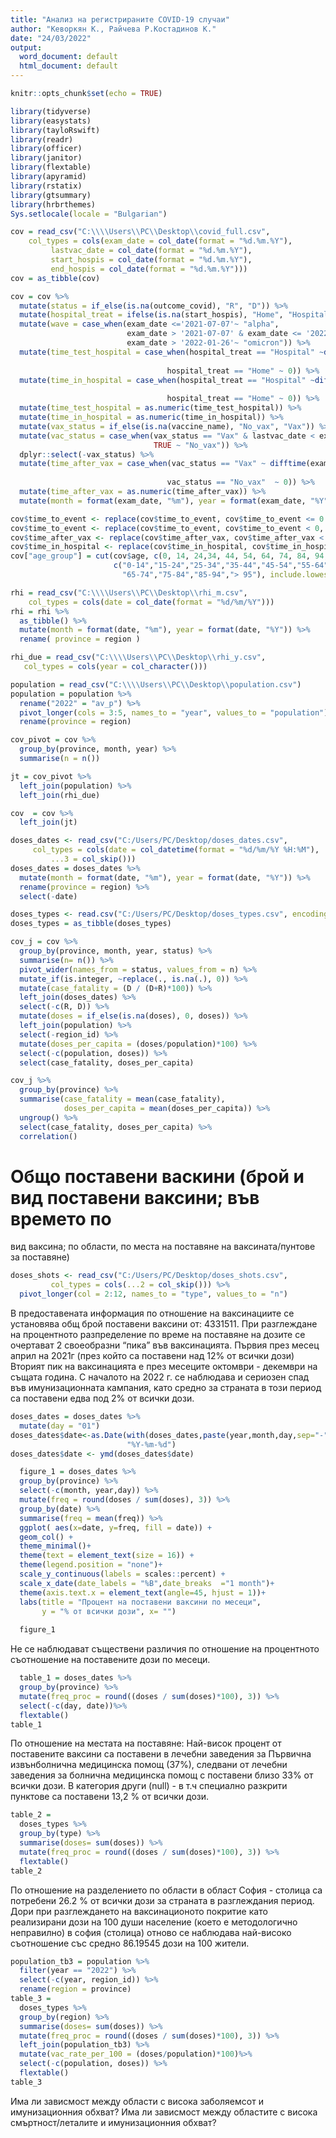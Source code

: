 ```yaml
---
title: "Анализ на регистрираните COVID-19 случаи"
author: "Кеворкян К., Райчева Р.Костадинов К."
date: "24/03/2022"
output:
  word_document: default
  html_document: default
---
```


```r
knitr::opts_chunk$set(echo = TRUE)
```


```r
library(tidyverse)
library(easystats)
library(tayloRswift)
library(readr)
library(officer)
library(janitor)
library(flextable)
library(apyramid)
library(rstatix)
library(gtsummary)
library(hrbrthemes)
Sys.setlocale(locale = "Bulgarian")
```



```r
cov = read_csv("C:\\\\Users\\PC\\Desktop\\covid_full.csv", 
    col_types = cols(exam_date = col_date(format = "%d.%m.%Y"), 
         lastvac_date = col_date(format = "%d.%m.%Y"), 
         start_hospis = col_date(format = "%d.%m.%Y"), 
         end_hospis = col_date(format = "%d.%m.%Y")))
cov = as_tibble(cov)
```

```r
cov = cov %>% 
  mutate(status = if_else(is.na(outcome_covid), "R", "D")) %>% 
  mutate(hospital_treat = ifelse(is.na(start_hospis), "Home", "Hospital")) %>% 
  mutate(wave = case_when(exam_date <='2021-07-07'~ "alpha",
                          exam_date > '2021-07-07' & exam_date <= '2022-01-26' ~ "delta",
                          exam_date > '2022-01-26'~ "omicron")) %>% 
  mutate(time_test_hospital = case_when(hospital_treat == "Hospital" ~difftime(start_hospis, exam_date, units = "days"),
                                       
                                   hospital_treat == "Home" ~ 0)) %>%
  mutate(time_in_hospital = case_when(hospital_treat == "Hospital" ~difftime(end_hospis, start_hospis, units = "days"),
                                       
                                   hospital_treat == "Home" ~ 0)) %>%
  mutate(time_test_hospital = as.numeric(time_test_hospital)) %>% 
  mutate(time_in_hospital = as.numeric(time_in_hospital)) %>% 
  mutate(vax_status = if_else(is.na(vaccine_name), "No_vax", "Vax")) %>% 
  mutate(vac_status = case_when(vax_status == "Vax" & lastvac_date < exam_date ~ "Vax",
                                TRUE ~ "No_vax")) %>% 
  dplyr::select(-vax_status) %>% 
  mutate(time_after_vax = case_when(vac_status == "Vax" ~ difftime(exam_date,lastvac_date, units = "days"),
                                       
                                   vac_status == "No_vax"  ~ 0)) %>% 
  mutate(time_after_vax = as.numeric(time_after_vax)) %>% 
  mutate(month = format(exam_date, "%m"), year = format(exam_date, "%Y")) 
```


```r
cov$time_to_event <- replace(cov$time_to_event, cov$time_to_event <= 0 & cov$hospital_treat == "Home" , NA)      
cov$time_to_event <- replace(cov$time_to_event, cov$time_to_event < 0, NA) 
cov$time_after_vax <- replace(cov$time_after_vax, cov$time_after_vax < 0, NA)      
cov$time_in_hospital <- replace(cov$time_in_hospital, cov$time_in_hospital <= 0, NA) 
cov["age_group"] = cut(cov$age, c(0, 14, 24,34, 44, 54, 64, 74, 84, 94, Inf), 
                       c("0-14","15-24","25-34","35-44","45-54","55-64",
                         "65-74","75-84","85-94","> 95"), include.lowest=TRUE)

```

```r
rhi = read_csv("C:\\\\Users\\PC\\Desktop\\rhi_m.csv",
    col_types = cols(date = col_date(format = "%d/%m/%Y")))
rhi = rhi %>% 
  as_tibble() %>% 
  mutate(month = format(date, "%m"), year = format(date, "%Y")) %>% 
  rename( province = region )
```

```r
rhi_due = read_csv("C:\\\\Users\\PC\\Desktop\\rhi_y.csv",
   col_types = cols(year = col_character()))
```

```r
population = read_csv("C:\\\\Users\\PC\\Desktop\\population.csv")
population = population %>% 
  rename("2022" = "av_p") %>% 
  pivot_longer(cols = 3:5, names_to = "year", values_to = "population") %>% 
  rename(province = region)
```

```r
cov_pivot = cov %>% 
  group_by(province, month, year) %>% 
  summarise(n = n())
```

```r
jt = cov_pivot %>% 
  left_join(population) %>% 
  left_join(rhi_due)
```

```r
cov  = cov %>% 
  left_join(jt)
```

```r
doses_dates <- read_csv("C:/Users/PC/Desktop/doses_dates.csv", 
     col_types = cols(date = col_datetime(format = "%d/%m/%Y %H:%M"), 
         ...3 = col_skip()))
doses_dates = doses_dates %>% 
  mutate(month = format(date, "%m"), year = format(date, "%Y")) %>% 
  rename(province = region) %>% 
  select(-date)
```

```r
doses_types <- read.csv("C:/Users/PC/Desktop/doses_types.csv", encoding="UTF-8", stringsAsFactors=TRUE)
doses_types = as_tibble(doses_types)
```


```r
cov_j = cov %>% 
  group_by(province, month, year, status) %>% 
  summarise(n= n()) %>% 
  pivot_wider(names_from = status, values_from = n) %>% 
  mutate_if(is.integer, ~replace(., is.na(.), 0)) %>% 
  mutate(case_fatality = (D / (D+R)*100)) %>% 
  left_join(doses_dates) %>% 
  select(-c(R, D)) %>% 
  mutate(doses = if_else(is.na(doses), 0, doses)) %>% 
  left_join(population) %>% 
  select(-region_id) %>% 
  mutate(doses_per_capita = (doses/population)*100) %>% 
  select(-c(population, doses)) %>% 
  select(case_fatality, doses_per_capita)
```

```r
cov_j %>% 
  group_by(province) %>% 
  summarise(case_fatality = mean(case_fatality),
            doses_per_capita = mean(doses_per_capita)) %>% 
  ungroup() %>% 
  select(case_fatality, doses_per_capita) %>% 
  correlation()
```

# Общо поставени васкини (брой и вид поставени ваксини; във времето по 
вид ваксина; по области, по места на поставяне на ваксината/пунтове за поставяне)

```r
doses_shots <- read_csv("C:/Users/PC/Desktop/doses_shots.csv",
         col_types = cols(...2 = col_skip())) %>% 
  pivot_longer(col = 2:12, names_to = "type", values_to = "n")

```

В предоставената информация по отношение на ваксинациите се установява 
общ брой поставени ваксини от: 4331511. При разглеждане на процентното разпределение
по време на поставяне на дозите се очертават 2 своеобразни "пика" във ваксинацията. 
Първия през месец април на 2021г (през който са поставени над 12% от всички дози)
Вторият пик на ваксинацията е през месеците октомври - декември на същата година. 
С началото на 2022 г. се наблюдава и сериозен спад във имунизационната кампания, 
като средно за страната в този период са поставени едва под 2% от всички дози. 
```r
doses_dates = doses_dates %>% 
  mutate(day = "01")
doses_dates$date<-as.Date(with(doses_dates,paste(year,month,day,sep="-")),
                          "%Y-%m-%d")
doses_dates$date <- ymd(doses_dates$date)

  figure_1 = doses_dates %>% 
  group_by(province) %>% 
  select(-c(month, year,day)) %>% 
  mutate(freq = round(doses / sum(doses), 3)) %>% 
  group_by(date) %>% 
  summarise(freq = mean(freq)) %>% 
  ggplot( aes(x=date, y=freq, fill = date)) +
  geom_col() +
  theme_minimal()+
  theme(text = element_text(size = 16)) +
  theme(legend.position = "none")+
  scale_y_continuous(labels = scales::percent) +
  scale_x_date(date_labels = "%B",date_breaks  ="1 month")+
  theme(axis.text.x = element_text(angle=45, hjust = 1))+
  labs(title = "Процент на поставени ваксини по месеци",
       y = "% от всички дози", x= "")
  
  figure_1
```
Не се наблюдават съществени различия по отношение на процентното съотношение на
поставените дози по месеци. 

```r
  table_1 = doses_dates %>% 
  group_by(province) %>% 
  mutate(freq_proc = round((doses / sum(doses)*100), 3)) %>% 
  select(-c(day, date))%>% 
  flextable()
table_1
```

По отношение на местата на поставяне:
Най-висок процент от поставените ваксини са поставени в лечебни заведения за
Първична извънболнична медицинска помощ (37%), следвани от лечебни заведения за
болнична медицинска помощ с поставени близо 33% от всички дози. В категория други
(null) - в т.ч специално разкрити пунктове са поставени 13,2 % от всички дози. 

```r
table_2 =
  doses_types %>% 
  group_by(type) %>% 
  summarise(doses= sum(doses)) %>% 
  mutate(freq_proc = round((doses / sum(doses)*100), 3)) %>% 
  flextable()
table_2
```


По отношение на разделението по области в област София - столица са потребени 
26.2 % от всички дози за страната в разглеждания период. Дори при разглеждането
на ваксинационото покритие като реализирани дози на 100 души население (което е
методологично неправилно) в софия (столица) отново се наблюдава най-високо съотношение
със средно 86.19545 дози на 100 жители. 


```r

population_tb3 = population %>% 
  filter(year == "2022") %>% 
  select(-c(year, region_id)) %>% 
  rename(region = province)
table_3 =
  doses_types %>% 
  group_by(region) %>% 
  summarise(doses= sum(doses)) %>% 
  mutate(freq_proc = round((doses / sum(doses)*100), 3)) %>% 
  left_join(population_tb3) %>% 
  mutate(vac_rate_per_100 = (doses/population)*100)%>% 
  select(-c(population, doses)) %>% 
  flextable()
table_3
```




Има ли зависмост между области с висока заболяемсот и имунизационния обхват?
Има ли зависмост между областите с висока смъртност/леталите и имунизационния обхват?


